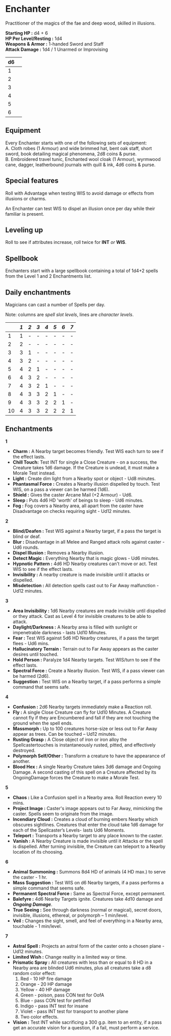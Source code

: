 # Enchanter 

Practitioner of the magics of the fae and deep wood, skilled in illusions.

**Starting HP :** d4 + 6\
**HP Per Level/Resting :** 1d4\
**Weapons & Armor :** 1-handed Sword and Staff\
**Attack Damage :** 1d4 / 1 Unarmed or Improvising

| d6   |      |
| :--- | :--- |
| 1    |      |
| 2    |      |
| 3    |      |
| 4    |      |
| 5    |      |
| 6    |      |

## Equipment
Every Enchanter starts with one of the following sets of equipment:\
A. Cloth robes (1 Armour) and wide brimmed hat, bent oak staff, short sword, book detailing magical phenomena, 2d8 coins & purse.\
B. Embroidered travel tunic, Enchanted wool cloak (1 Armour), wyrmwood cane, dagger, leatherbound journals with quill & ink, 4d6 coins & purse.

## Special features

Roll with Advantage when testing WIS to avoid damage or effects from illusions or charms.

An Enchanter can test WIS to dispel an illusion once per day while their familiar is present.

## Leveling up

Roll to see if attributes increase, roll twice for **INT** *or* **WIS**.

## Spellbook

Enchanters start with a large spellbook containing a total of 1d4+2 spells from the Level 1 and 2 Enchantments list.

## Daily enchantments

Magicians can cast a number of Spells per day.

Note: columns are *spell slot levels*, lines are *character levels*.


|      | *1*  | *2*  | *3*  | *4*  | *5*  | *6*  | *7*  |
| :--- | :--- | :--- | :--- | :--- | :--- | :--- | :--- |
| 1    | 1    | -    | -    | -    | -    | -    | -    |
| 2    | 2    | -    | -    | -    | -    | -    | -    |
| 3    | 3    | 1    | -    | -    | -    | -    | -    |
| 4    | 3    | 2    | -    | -    | -    | -    | -    |
| 5    | 4    | 2    | 1    | -    | -    | -    | -    |
| 6    | 4    | 3    | 2    | -    | -    | -    | -    |
| 7    | 4    | 3    | 2    | 1    | -    | -    | -    |
| 8    | 4    | 3    | 3    | 2    | 1    | -    | -    |
| 9    | 4    | 3    | 3    | 2    | 2    | 1    | -    |
| 10   | 4    | 3    | 3    | 2    | 2    | 2    | 1    |

## Enchantments

**1**

* **Charm :** A Nearby target becomes friendly. Test WIS each turn to see if the effect lasts.
* **Chill Touch:** Test INT for single a Close Creature - on a success, the Creature takes 1d6 damage. If the Creature is undead, it must make a Morale Test instead.
* **Light :** Create dim light from a Nearby spot or object - Ud8 minutes.
* **Phantasmal Force :** Creates a Nearby illusion dispelled by touch. Test WIS, on a pass a viewer can be harmed (1d6).
* **Shield :** Gives the caster Arcane Mail (+2 Armour) - Ud6.
* **Sleep :** Puts 4d6 HD 'worth' of beings to sleep - Ud6 minutes.
* **Fog :** Fog covers a Nearby area, all apart from the caster have Disadvantage on checks requiring sight - Ud12 minutes.

**2**

* **Blind/Deafen :** Test WIS against a Nearby target, if a pass the target is blind or deaf.
* **Blur :** Disadvantage in all Melee and Ranged attack rolls against caster - Ud6 rounds.
* **Dispel Illusion :** Removes a Nearby illusion.
* **Detect Magic :** Everything Nearby that is magic glows - Ud6 minutes.
* **Hypnotic Pattern :** 4d6 HD Nearby creatures can't move or act. Test WIS to see if the effect lasts.
* **Invisibility :** A nearby creature is made invisible until it attacks or dispelled.
* **Misdetection :** All detection spells cast out to Far Away malfunction - Ud12 minutes.

**3**

* **Area Invisibility :** 1d6 Nearby creatures are made invisible until dispelled or they attack. Cast as Level 4 for invisible creatures to be able to attack.
* **Daylight/Darkness :** A Nearby area is filled with sunlight or impenetrable darkness -  lasts Ud10 Minutes.
* **Fear :** Test WIS against 5d6 HD Nearby creatures, if a pass the target flees - Ud6 mins.
* **Hallucinatory Terrain :** Terrain out to Far Away appears as the caster desires until touched.
* **Hold Person :** Paralyze 1d4 Nearby targets. Test WIS/turn to see if the effect lasts.
* **Spectral Force :** Create a Nearby illusion. Test WIS, if a pass viewer can be harmed (2d6).
* **Suggestion :** Test WIS on a Nearby target, if a pass performs a simple command that seems safe.

**4**

* **Confusion :** 2d6 Nearby targets immediately make a Reaction roll.
* **Fly :** A single Close Creature can fly for Ud10 Minutes. A Creature cannot fly if they are Encumbered and fall if they are not touching the ground when the spell ends.
* **Massmorph :** Up to 100 creatures horse-size or less out to Far Away appear as trees. Can be
touched – Ud12 minutes.
* **Rusting Grasp :** A Close object of iron or iron alloy the Spellcastertouches is instantaneously rusted, pitted, and effectively destroyed.
* **Polymorph Self/Other :** Transform a creature to have the appearance of another.
* **Blood Hex :** A single Nearby Creature takes 3d6 damage and Ongoing Damage. A second casting of this spell on a Creature affected by its OngoingDamage forces the Creature to make a Morale Test.

**5**

* **Chaos :** Like a Confusion spell in a Nearby area. Roll Reaction every 10 mins.
* **Project Image :** Caster's image appears out to Far Away, mimicking the caster. Spells seem to originate from the image.
* **Incendiary Cloud :** Creates a cloud of burning embers Nearby which obscures sightlines. Creatures that enter the cloud take 1d6 damage for each of the Spellcaster’s Levels- lasts Ud6 Moments.
* **Teleport :** Transports a Nearby target to any place known to the caster.
* **Vanish :** A Nearby Creature is made invisible until it Attacks or the spell is dispelled. After turning invisible, the Creature can teleport to a Nearby location of its choosing.

**6**
* **Animal Summoning :** Summons 8d4 HD of animals (4 HD max.) to serve the caster - 1 hr.
* **Mass Suggestion :** Test WIS on d6 Nearby targets, if a pass performs a simple command that seems safe.
* **Permanent Spectral Force :** Same as Spectral Force, except permanent.
* **Balefyre :** 4d6 Nearby Targets ignite. Creatures take 4d10 damage and ***Ongoing Damage***.
* **True Seeing :** See through darkness (normal or magical), secret doors, invisible, illusions, ethereal, or polymorph – 1 min/level.
* **Veil :** Changes the sight, smell, and feel of everything in a Nearby area, touchable - 1 min/level.

**7**

* **Astral Spell :** Projects an astral form of the caster onto a chosen plane - Ud12 minutes.
* **Limited Wish :** Change reality in a limited way or time.
* **Prismatic Spray :** All creatures with less than or equal to 8 HD in a Nearby area are blinded Ud6 minutes, plus all creatures take a d8 random color effect: 
  1. Red - 10 HP fire damage
  2. Orange - 20 HP damage
  3. Yellow - 40 HP damage
  4. Green - poison, pass CON test for OofA
  5. Blue - pass CON test for petrified
  6. Indigo - pass INT test for insane
  7. Violet - pass INT test for transport to another plane
  8. Two color effects.
* **Vision :** Test INT while sacrificing a 300 g.p. item to an entity, if a pass get an accurate vision for a question, if a fail, must perform a service.